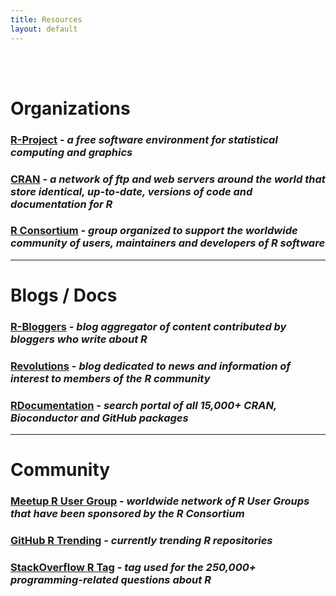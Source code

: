 ```yaml
---
title: Resources
layout: default
---
```


<style type="text/css">
.main-container {
  max-width: 1200px;
  margin-left: auto;
  margin-right: auto;
}

.navbar-collapse.collapse.in {
  display: block!important;
}
</style>

<br/>
<br/>


# **Organizations**

### [R-Project](https://www.r-project.org/) - *a free software environment for statistical computing and graphics*
### [CRAN](https://cran.r-project.org/) - *a network of ftp and web servers around the world that store identical, up-to-date, versions of code and documentation for R*
### [R Consortium](https://www.r-consortium.org/) - *group organized to support the worldwide community of users, maintainers and developers of R software*

---

# **Blogs / Docs**

### [R-Bloggers](https://www.r-bloggers.com/) - *blog aggregator of content contributed by bloggers who write about R*
### [Revolutions](http://blog.revolutionanalytics.com/) - *blog dedicated to news and information of interest to members of the R community*
### [RDocumentation](https://www.rdocumentation.org/) - *search portal of all 15,000+ CRAN, Bioconductor and GitHub packages*

---

# **Community**

### [Meetup R User Group](https://www.meetup.com/pro/r-user-groups) - *worldwide network of R User Groups that have been sponsored by the R Consortium*
### [GitHub R Trending](https://github.com/trending/r) - *currently trending R repositories*
### [StackOverflow R Tag](https://stackoverflow.com/questions/tagged/r) - *tag used for the 250,000+ programming-related questions about R*

